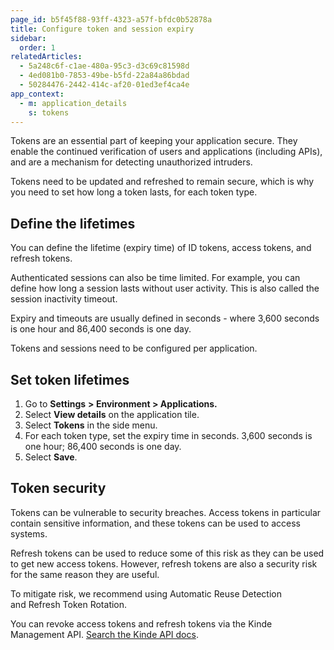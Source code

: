 ```yaml
---
page_id: b5f45f88-93ff-4323-a57f-bfdc0b52878a
title: Configure token and session expiry
sidebar:
  order: 1
relatedArticles:
  - 5a248c6f-c1ae-480a-95c3-d3c69c81598d
  - 4ed081b0-7853-49be-b5fd-22a84a86bdad
  - 50284476-2442-414c-af20-01ed3ef4ca4e
app_context:
  - m: application_details
    s: tokens
---
```


Tokens are an essential part of keeping your application secure. They enable the continued verification of users and applications (including APIs), and are a mechanism for detecting unauthorized intruders.

Tokens need to be updated and refreshed to remain secure, which is why you need to set how long a token lasts, for each token type.

## Define the lifetimes

You can define the lifetime (expiry time) of ID tokens, access tokens, and refresh tokens.

Authenticated sessions can also be time limited. For example, you can define how long a session lasts without user activity. This is also called the session inactivity timeout.

Expiry and timeouts are usually defined in seconds - where 3,600 seconds is one hour and 86,400 seconds is one day.

Tokens and sessions need to be configured per application.

## **Set token lifetimes**

1. Go to **Settings** **> Environment > Applications.**
2. Select **View details** on the application tile.
3. Select **Tokens** in the side menu.
4. For each token type, set the expiry time in seconds. 3,600 seconds is one hour; 86,400 seconds is one day.
5. Select **Save**.

## Token security

Tokens can be vulnerable to security breaches. Access tokens in particular contain sensitive information, and these tokens can be used to access systems.

Refresh tokens can be used to reduce some of this risk as they can be used to get new access tokens. However, refresh tokens are also a security risk for the same reason they are useful.

To mitigate risk, we recommend using Automatic Reuse Detection and Refresh Token Rotation.

You can revoke access tokens and refresh tokens via the Kinde Management API. [Search the Kinde API docs](https://kinde.com/api/docs/#kinde-management-api).
